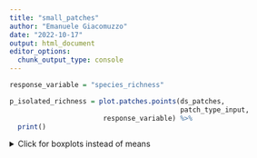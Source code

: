 ```yaml
---
title: "small_patches"
author: "Emanuele Giacomuzzo"
date: "2022-10-17"
output: html_document
editor_options: 
  chunk_output_type: console
---
```


```r
response_variable = "species_richness"
```

```r
p_isolated_richness = plot.patches.points(ds_patches, 
                                          patch_type_input,
                       response_variable) %>%
  print()
```

<details>
  <summary>Click for boxplots instead of means</summary>
```r
plot.patches.boxplots(patch_type_input,
                       response_variable)
```
</details> 